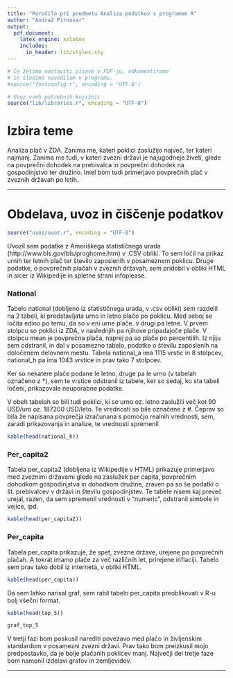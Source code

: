 ```yaml
---
title: "Poročilo pri predmetu Analiza podatkov s programom R"
author: "Andraž Pirnovar"
output:
  pdf_document:
    latex_engine: xelatex
    includes:
      in_header: lib/styles.sty
---
```


```r
# Če želimo nastaviti pisave v PDF-ju, odkomentiramo
# in sledimo navodilom v programu.
#source("fontconfig.r", encoding = "UTF-8")

# Uvoz vseh potrebnih knjižnic
source("lib/libraries.r", encoding = "UTF-8")
```

# Izbira teme

Analiza plač v ZDA. Zanima me, kateri poklici zaslužijo največ, ter kateri najmanj. Zanima me tudi, v kateri zvezni državi je najugodneje živeti, glede na povprečni dohodek na prebivalca in povprečni dohodek na gospodinjstvo ter družino. Imel bom tudi primerjavo povprečnih plač v zveznih državah po letih.

***

# Obdelava, uvoz in čiščenje podatkov

```r
source("uvoz/uvoz.r", encoding = "UTF-8")
```

Uvozil sem podatke z Ameriškega statističnega urada (http://www.bls.gov/bls/proghome.htm) v .CSV obliki. To sem ločil na prikaz urnih ter letnih plač ter število zaposlenih v posameznem poklicu.
Druge podatke, o povprečnih plačah v zveznih državah, sem pridobil v obliki HTML in sicer iz Wikipedije in spletne strani infoplease.

### National

Tabelo national (dobljeno iz statističnega urada, v .csv obliki) sem razdelil na 2 tabeli, ki predstavljata urno in letno plačo po poklicu. Med seboj se ločita edino po temu, da so v eni urne plače. v drugi pa letne. V prvem stolpcu so poklici iz ZDA, v naslednjih pa njihove pripadajoče plače. V stolpcu mean je povprečna plača, naprej pa so plače po percentilih.
Iz njiju sem odstranil, in dal v posamezno tabelo, podatke o številu zaposlenih na določenem delovnem mestu. Tabela national_a ima 1115 vrstic in 8 stolpcev, national_h pa ima 1043 vrstice in prav tako 7 stolpcev.

Ker so nekatere plače podane le letno, druge pa le urno (v tabelah označeno z *), sem te vrstice odstranil iz tabele, ker so sedaj, ko sta tabeli ločeni, prikazovale neuporabne podatke.

V obeh tabelah so bili tudi poklici, ki so urno oz. letno zaslužili več kot 90 USD/uro oz. 187200 USD/leto. Te vrednosti so bile označene z #. Čeprav so bila že napisana povprečja izračunana s pomočjo realnih vrednosti, sem, zaradi prikazovanja in analize, te vrednosti spremenil

```r
kable(head(national_h))
```

\pagebreak

### Per_capita2

Tabela per_capita2 (dobljena iz Wikipedije v HTML) prikazuje primerjavo med zveznimi državami glede na zaslužek per capita, povprečnim dohodkom gospodinjstva in dohodkom družine, zraven pa so še podatki o št. prebivalcev v državi in številu gospodinjstev.
Te tabele nisem kaj preveč urejal, razen, da sem spremenil vrednosti v "numeric", odstranil simbole in vejice, ipd.


```r
kable(head(per_capita2))
```

### Per_capita

Tabela per_capita prikazuje, že spet, zvezne države, urejene po povprečnih plačah. A tokrat imamo plače za več različnih let, prirejene inflaciji. Tabelo sem prav tako dobil iz interneta, v obliki HTML. 

```r
kable(head(per_capita))
```

Da sem lahko narisal graf, sem rabil tabelo per_capita preoblikovati v R-u bolj všečni format.

```r
kable(head(top_5))
```

\pagebreak

```r

graf_top_5

```

V tretji fazi bom poskusil narediti povezavo med plačo in življenskim standardom v posamezni zvezni državi.
Prav tako bom preizkusil mojo predpostavko, da je bolje plačanih poklicev manj.
Največji del tretje faze bom namenil izdelavi grafov in zemljevidov.

***